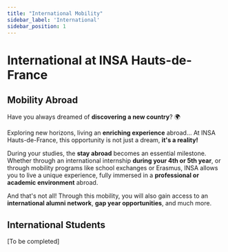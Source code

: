 ```yaml
---
title: "International Mobility"
sidebar_label: 'International'
sidebar_position: 1
---
```

# International at INSA Hauts-de-France

## Mobility Abroad
Have you always dreamed of **discovering a new country**? 🌍

Exploring new horizons, living an **enriching experience** abroad… At INSA Hauts-de-France, this opportunity is not just a dream, **it's a reality!**

During your studies, the **stay abroad** becomes an essential milestone. Whether through an international internship **during your 4th or 5th year**, or through mobility programs like school exchanges or Erasmus, INSA allows you to live a unique experience, fully immersed in a **professional or academic environment** abroad.

And that's not all! Through this mobility, you will also gain access to an **international alumni network**, **gap year opportunities**, and much more.

## International Students

[To be completed]